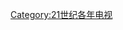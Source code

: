 {{portal|電視}}
{{Cat main|2014年電視}}

{{Year by category
| m = 2
| c = 0
| d = 1
| y = 4
| cat = 電視
| sortkey = Television
| parent = 2010年代电视
| subcat = 2014年媒體
}}
[[Category:21世纪各年电视|Category:21世纪各年电视]]